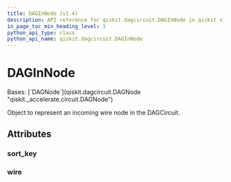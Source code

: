 ```yaml
---
title: DAGInNode (v1.4)
description: API reference for qiskit.dagcircuit.DAGInNode in qiskit v1.4
in_page_toc_min_heading_level: 1
python_api_type: class
python_api_name: qiskit.dagcircuit.DAGInNode
---
```


# DAGInNode

<Class id="qiskit.dagcircuit.DAGInNode" isDedicatedPage={true} signature="qiskit.dagcircuit.DAGInNode" modifiers="class">
  Bases: [`DAGNode`](qiskit.dagcircuit.DAGNode "qiskit._accelerate.circuit.DAGNode")

  Object to represent an incoming wire node in the DAGCircuit.

  ## Attributes

  ### sort\_key

  <Attribute id="qiskit.dagcircuit.DAGInNode.sort_key" />

  ### wire

  <Attribute id="qiskit.dagcircuit.DAGInNode.wire" />
</Class>

